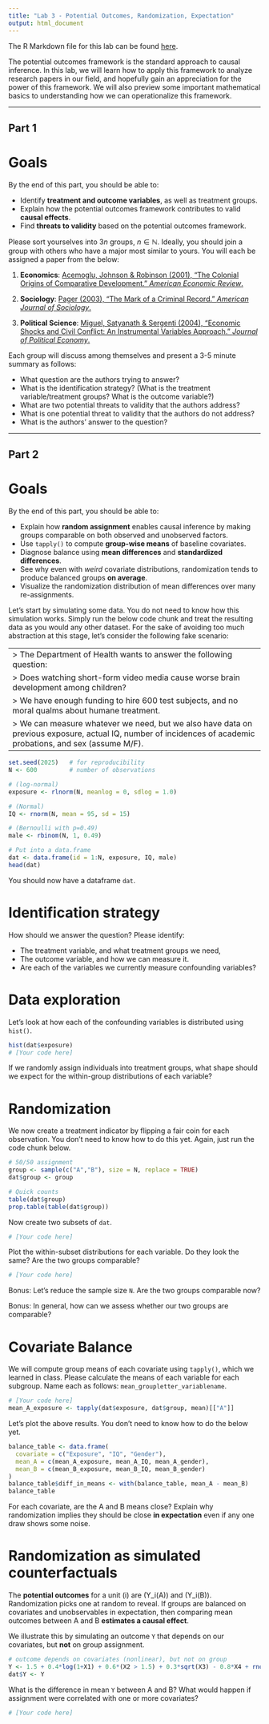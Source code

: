```yaml
---
title: "Lab 3 - Potential Outcomes, Randomization, Expectation"
output: html_document
---
```


The R Markdown file for this lab can be found [here](https://github.com/yuanzhouwang/yzwang-teaching/blob/main/CSSS321%20Lab%203.Rmd).

The potential outcomes framework is the standard approach to causal inference. In this lab, we will learn how to apply this framework to analyze research papers in our field, and hopefully gain an appreciation for the power of this framework. We will also preview some important mathematical basics to understanding how we can operationalize this framework.

---

## Part 1

# Goals

By the end of this part, you should be able to:

- Identify **treatment and outcome variables**, as well as treatment groups.
- Explain how the potential outcomes framework contributes to valid **causal effects**.
- Find **threats to validity** based on the potential outcomes framework.

Please sort yourselves into $3n$ groups, $n \in \mathbb{N}$. Ideally, you should join a group with others who have a major most similar to yours. You will each be assigned a paper from the below:

1. **Economics**: [Acemoglu, Johnson & Robinson (2001), "The Colonial Origins of Comparative Development." *American Economic Review*.](https://economics.mit.edu/sites/default/files/publications/colonial-origins-of-comparative-development.pdf?utm_source=chatgpt.com)

2. **Sociology**: [Pager (2003), "The Mark of a Criminal Record." *American Journal of Sociology*.](https://scholar.harvard.edu/files/pager/files/pager_ajs.pdf?utm_source=chatgpt.com)

3. **Political Science**: [Miguel, Satyanath & Sergenti (2004), "Economic Shocks and Civil Conflict: An Instrumental Variables Approach." *Journal of Political Economy*.](https://emiguel.econ.berkeley.edu/wordpress/wp-content/uploads/2021/03/Paper__Economic_Shocks_and_Civil_Conflict.pdf)

Each group will discuss among themselves and present a 3-5 minute summary as follows:

- What question are the authors trying to answer?
- What is the identification strategy? (What is the treatment variable/treatment groups? What is the outcome variable?)
- What are two potential threats to validity that the authors address?
- What is one potential threat to validity that the authors do not address?
- What is the authors' answer to the question?

---

## Part 2

# Goals

By the end of this part, you should be able to:

- Explain how **random assignment** enables causal inference by making groups comparable on both observed and unobserved factors.
- Use `tapply()` to compute **group-wise means** of baseline covariates.
- Diagnose balance using **mean differences** and **standardized differences**.
- See why even with *weird* covariate distributions, randomization tends to produce balanced groups **on average**.
- Visualize the randomization distribution of mean differences over many re-assignments.

Let's start by simulating some data. You do not need to know how this simulation works. Simply run the below code chunk and treat the resulting data as you would any other dataset. For the sake of avoiding too much abstraction at this stage, let's consider the following fake scenario:

---
> The Department of Health wants to answer the following question:
> Does watching short-form video media cause worse brain development among children?
> We have enough funding to hire 600 test subjects, and no moral qualms about humane treatment.
> We can measure whatever we need, but we also have data on previous exposure, actual IQ, number of incidences of academic probations, and sex (assume M/F).
---

```r
set.seed(2025)   # for reproducibility
N <- 600         # number of observations

# (log-normal)
exposure <- rlnorm(N, meanlog = 0, sdlog = 1.0)

# (Normal)
IQ <- rnorm(N, mean = 95, sd = 15)

# (Bernoulli with p=0.49)
male <- rbinom(N, 1, 0.49)

# Put into a data.frame
dat <- data.frame(id = 1:N, exposure, IQ, male)
head(dat)
```

You should now have a dataframe ``dat``.

# Identification strategy

How should we answer the question? Please identify:

- The treatment variable, and what treatment groups we need,
- The outcome variable, and how we can measure it.
- Are each of the variables we currently measure confounding variables?

# Data exploration

Let's look at how each of the confounding variables is distributed using ``hist()``.

```r
hist(dat$exposure)
# [Your code here]
```
If we randomly assign individuals into treatment groups, what shape should we expect for the within-group distributions of each variable?

# Randomization

We now create a treatment indicator by flipping a fair coin for each observation. You don't need to know how to do this yet. Again, just run the code chunk below.

```r
# 50/50 assignment
group <- sample(c("A","B"), size = N, replace = TRUE)
dat$group <- group

# Quick counts
table(dat$group)
prop.table(table(dat$group))
```

Now create two subsets of ``dat``.

```r
# [Your code here]
```

Plot the within-subset distributions for each variable. Do they look the same? Are the two groups comparable?

```r
# [Your code here]
```

Bonus: Let's reduce the sample size ``N``. Are the two groups comparable now?

Bonus: In general, how can we assess whether our two groups are comparable?

# Covariate Balance

We will compute group means of each covariate using `tapply()`, which we learned in class. Please calculate the means of each variable for each subgroup. Name each as follows: ``mean_groupletter_variablename``.

```r
# [Your code here]
mean_A_exposure <- tapply(dat$exposure, dat$group, mean)[["A"]]
```

Let's plot the above results. You don't need to know how to do the below yet.

```r
balance_table <- data.frame(
  covariate = c("Exposure", "IQ", "Gender"),
  mean_A = c(mean_A_exposure, mean_A_IQ, mean_A_gender),
  mean_B = c(mean_B_exposure, mean_B_IQ, mean_B_gender)
)
balance_table$diff_in_means <- with(balance_table, mean_A - mean_B)
balance_table
```

For each covariate, are the A and B means close? Explain why randomization implies they should be close **in expectation** even if any one draw shows some noise.

# Randomization as simulated counterfactuals

The **potential outcomes** for a unit \(i\) are \(Y_i(A)\) and \(Y_i(B)\). Randomization picks one at random to reveal. If groups are balanced on covariates and unobservables in expectation, then comparing mean outcomes between A and B **estimates a causal effect**.

We illustrate this by simulating an outcome `Y` that depends on our covariates, but **not** on group assignment.

```r
# outcome depends on covariates (nonlinear), but not on group
Y <- 1.5 + 0.4*log(1+X1) + 0.6*(X2 > 1.5) + 0.3*sqrt(X3) - 0.8*X4 + rnorm(N, 0, 0.7)
dat$Y <- Y
```

What is the difference in mean `Y` between A and B? What would happen if assignment were correlated with one or more covariates?

```r
# [Your code here]
```

